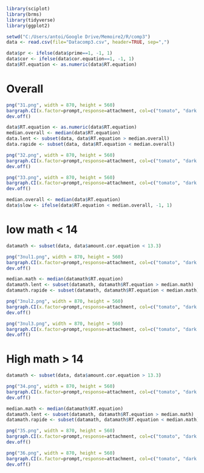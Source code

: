 
```{r, warning=FALSE}
library(sciplot)
library(brms)
library(tidyverse)
library(ggplot2)
```

```{r}
setwd("C:/Users/antoi/Google Drive/Memoire2/R/comp3")
data <- read.csv(file="Datacomp3.csv", header=TRUE, sep=",")
```

```{r}
data$pr <- ifelse(data$prime==1, -1, 1)
data$cor <- ifelse(data$cor.equation==1, -1, 1)
data$RT.equation <- as.numeric(data$RT.equation)
```


Overall
=================


```{r}
png("31.png", width = 870, height = 560)
bargraph.CI(x.factor=prompt,response=attachment, col=c("tomato", "dark blue"), xlab="Prime (Overall), 3",ylab="NP1 attachment proportion",legend=TRUE,  x.leg=3,y.leg=1 , cex.leg=2, cex.names=2, cex.lab = 2, ylim = c(0,1), data=data)
dev.off()
```




```{r}
data$RT.equation <- as.numeric(data$RT.equation)
median.overall <- median(data$RT.equation)
data.lent <- subset(data, data$RT.equation > median.overall)
data.rapide <- subset(data, data$RT.equation < median.overall)
```



```{r}
png("32.png", width = 870, height = 560)
bargraph.CI(x.factor=prompt,response=attachment, col=c("tomato", "dark blue"), xlab="Prime (Overall, fast equation), 3",ylab="NP1 attachment proportion",legend=TRUE,  x.leg=3,y.leg=1 , cex.leg=2, cex.names=2, cex.lab = 2, ylim = c(0,1), data=data.rapide)
dev.off()
```



```{r}
png("33.png", width = 870, height = 560)
bargraph.CI(x.factor=prompt,response=attachment, col=c("tomato", "dark blue"), xlab="Prime (Overall, slow equation), 3",ylab="NP1 attachment proportion",legend=TRUE,  x.leg=3,y.leg=1 , cex.leg=2, cex.names=2, cex.lab = 2, ylim = c(0,1), data=data.lent)
dev.off()
```



```{r}
median.overall <- median(data$RT.equation)
data$slow <- ifelse(data$RT.equation < median.overall, -1, 1)
```


low math < 14
=================

```{r}
datamath <- subset(data, data$amount.cor.equation < 13.3)
```


```{r}
png("3nul1.png", width = 870, height = 560)
bargraph.CI(x.factor=prompt,response=attachment, col=c("tomato", "dark blue"), xlab="Prime (mathematically non-skillful group), 3",ylab="NP1 attachment proportion",legend=TRUE,  x.leg=3,y.leg=1 , cex.leg=2, cex.names=2, cex.lab = 2, ylim = c(0,1), data=datamath)
dev.off()
```



```{r}
median.math <- median(datamath$RT.equation)
datamath.lent <- subset(datamath, datamath$RT.equation > median.math)
datamath.rapide <- subset(datamath, datamath$RT.equation < median.math)
```

```{r}
png("3nul2.png", width = 870, height = 560)
bargraph.CI(x.factor=prompt,response=attachment, col=c("tomato", "dark blue"), xlab="Prime (mathematically non-skillful group, fast equations), 3",ylab="NP1 attachment proportion",legend=TRUE,  x.leg=3,y.leg=1 , cex.leg=2, cex.names=2, cex.lab = 2, ylim = c(0,1), data=datamath.rapide)
dev.off()
```



```{r}
png("3nul3.png", width = 870, height = 560)
bargraph.CI(x.factor=prompt,response=attachment, col=c("tomato", "dark blue"), xlab="Prime (mathematically non-skillful group, slow equation), 3",ylab="NP1 attachment proportion",legend=TRUE,  x.leg=3,y.leg=1 , cex.leg=2, cex.names=2, cex.lab = 2, ylim = c(0,1), data=datamath.lent)
dev.off()
```





High math > 14
=================

```{r}
datamath <- subset(data, data$amount.cor.equation > 13.3)
```


```{r}
png("34.png", width = 870, height = 560)
bargraph.CI(x.factor=prompt,response=attachment, col=c("tomato", "dark blue"), xlab="Prime (highly mathematically skillful group), 3",ylab="NP1 attachment proportion",legend=TRUE,  x.leg=3,y.leg=1 , cex.leg=2, cex.names=2, cex.lab = 2, ylim = c(0,1), data=datamath)
dev.off()
```



```{r}
median.math <- median(datamath$RT.equation)
datamath.lent <- subset(datamath, datamath$RT.equation > median.math)
datamath.rapide <- subset(datamath, datamath$RT.equation < median.math)
```


```{r}
png("35.png", width = 870, height = 560)
bargraph.CI(x.factor=prompt,response=attachment, col=c("tomato", "dark blue"), xlab="Prime (highly mathematically skillful group, fast equations), 3",ylab="NP1 attachment proportion",legend=TRUE,  x.leg=3,y.leg=1 , cex.leg=2, cex.names=2, cex.lab = 2, ylim = c(0,1), data=datamath.rapide)
dev.off()
```



```{r}
png("36.png", width = 870, height = 560)
bargraph.CI(x.factor=prompt,response=attachment, col=c("tomato", "dark blue"), xlab="Prime (highly mathematically skillful group, slow equation), 3",ylab="NP1 attachment proportion",legend=TRUE,  x.leg=3,y.leg=1 , cex.leg=2, cex.names=2, cex.lab = 2, ylim = c(0,1), data=datamath.lent)
dev.off()
```


